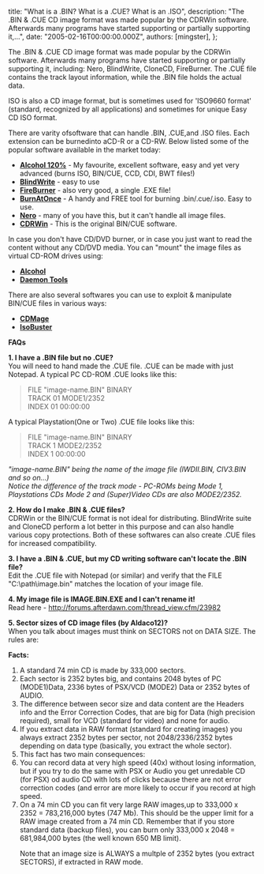 
  title: "What is a .BIN? What is a .CUE? What is an .ISO",
  description: "The .BIN &amp; .CUE CD image format was made popular by the CDRWin software. Afterwards many programs have started supporting or partially supporting it,...",
  date: "2005-02-16T00:00:00.000Z",
  authors: [mingster],
};

<p>The .BIN &amp; .CUE CD image format was made popular by the CDRWin software. Afterwards many programs have started supporting or partially supporting it, including: Nero, BlindWrite, CloneCD, FireBurner. The .CUE file contains the track layout information, while the .BIN file holds the actual data.</p>
<p>ISO is also a CD image format, but is sometimes used for 'ISO9660 format' (standard, recognized by all applications) and sometimes for unique Easy CD ISO format.</p>
<p>There are varity ofsoftware that can handle .BIN, .CUE,and .ISO files. Each extension can be burnedinto aCD-R or a CD-RW. Below listed some of the popular software available in the market today:</p>
<ul>
<li><strong><a href="http://cd-rw.org/software/cdr_software/cdr_tools/alcohol120.cfm"><strong>Alcohol 120%</strong></a></strong> - My favourite, excellent software, easy and yet very advanced (burns ISO, BIN/CUE, CCD, CDI, BWT files!)</li>
<li><strong><a href="http://www.cd-rw.org/software/cdr_software/cdr_applications/blindwrite_suite.cfm"><strong>BlindWrite</strong></a></strong> - easy to use</li>
<li><strong><a href="http://www.cd-rw.org/software/cdr_software/cdr_applications/fireburner.cfm"><strong>FireBurner</strong></a></strong> - also very good, a single .EXE file!</li>
<li><strong><a href="http://www.afterdawn.com/software/cdr_software/cdr_applications/burnatonce.cfm"><strong>BurnAtOnce</strong></a></strong> - A handy and FREE tool for burning .bin/.cue/.iso. Easy to use.</li>
<li><strong><a href="http://www.cd-rw.org/software/cdr_software/cdr_applications/nero.cfm"><strong>Nero</strong></a></strong> - many of you have this, but it can't handle all image files.</li>
<li><strong><a href="http://www.cd-rw.org/software/cdr_software/cdr_applications/cdrwin.cfm"><strong>CDRWin</strong></a></strong> - This is the original BIN/CUE software.</li>
</ul>
<p>In case you don't have CD/DVD burner, or in case you just want to read the content without any CD/DVD media. You can "mount" the image files as virtual CD-ROM drives using:</p>
<ul>
<li><a href="http://cd-rw.org/software/cdr_software/cdr_tools/alcohol120.cfm"><strong>Alcohol</strong></a></li>
<li><a href="http://www.cd-rw.org/software/cdr_software/cdr_tools/daemon_tools.cfm"><strong>Daemon Tools</strong></a></li>
</ul>
<p>There are also several softwares you can use to exploit &amp; manipulate BIN/CUE files in various ways:</p>
<ul>
<li><a href="http://www.geocities.com/cdmage"><strong>CDMage</strong></a></li>
<li><a href="http://www.smart-projects.net/isobuster"><strong>IsoBuster</strong></a></li>
</ul>
<p><b>FAQs</b></p>
<p><strong>1. I have a .BIN file but no .CUE?</strong><br />You will need to hand made the .CUE file. .CUE can be made with just Notepad. A typical PC CD-ROM .CUE looks like this:</p></p>
<blockquote><p>FILE "image-name.BIN" BINARY<br />TRACK 01 MODE1/2352<br />INDEX 01 00:00:00 </p></blockquote>
<p>A typical Playstation(One or Two) .CUE file looks like this:</p></p>
<blockquote><p>FILE "image-name.BIN" BINARY<br />TRACK 1 MODE2/2352<br />INDEX 1 00:00:00</p></blockquote>
<p><em>"image-name.BIN" being the name of the image file (IWDII.BIN, CIV3.BIN and so on...)</em><br /><em>Notice the difference of the track mode - PC-ROMs being Mode 1, Playstations CDs Mode 2 and (Super)Video CDs are also MODE2/2352.</em><br /><strong></strong></p>
<p><strong>2. How do I make .BIN &amp; .CUE files?</strong><br />CDRWin or the BIN/CUE format is not ideal for distributing. BlindWrite suite and CloneCD perform a lot better in this purpose and can also handle various copy protections. Both of these softwares can also create .CUE files for increased compatibility.</p>
<p><strong>3. I have a .BIN &amp; .CUE, but my CD writing software can't locate the .BIN file?</strong><br />Edit the .CUE file with Notepad (or similar) and verify that the FILE "C:\path\image.bin" matches the location of your image file.</p>
<p><strong>4. My image file is IMAGE.BIN.EXE and I can't rename it!</strong><br />Read here - <a href="http://forums.afterdawn.com/thread_view.cfm/23982" target="_blank">http://forums.afterdawn.com/thread_view.cfm/23982</a></p>
<p><strong>5. Sector sizes of CD image files (by Aldaco12)?</strong><br />When you talk about images must think on SECTORS not on DATA SIZE. The rules are:</p>
<p><b>Facts:</b>
<ol>
<li>A standard 74 min CD is made by 333,000 sectors.</li>
<li>Each sector is 2352 bytes big, and contains 2048 bytes of PC (MODE1)Data, 2336 bytes of PSX/VCD (MODE2) Data or 2352 bytes of AUDIO.</li>
<li>The difference between secor size and data content are the Headers info and the Error Correction Codes, that are big for Data (high precision required), small for VCD (standard for video) and none for audio.</li>
<li>If you extract data in RAW format (standard for creating images) you always extract 2352 bytes per sector, not 2048/2336/2352 bytes depending on data type (basically, you extract the whole sector).</li>
<li>This fact has two main consequences:</li>
<li>You can record data at very high speed (40x) without losing information, but if you try to do the same with PSX or Audio you get unredable CD (for PSX) od audio CD with lots of clicks because there are not error correction codes (and error are more likely to occur if you record at high speed.</li>
<li>On a 74 min CD you can fit very large RAW images,up to 333,000 x 2352 = 783,216,000 bytes (747 Mb). This should be the upper limit for a RAW image created from a 74 min CD. Remember that if you store standard data (backup files), you can burn only 333,000 x 2048 = 681,984,000 bytes (the well known 650 MB limit).
<p>Note that an image size is ALWAYS a multple of 2352 bytes (you extract SECTORS), if extracted in RAW mode.</li>
</ol>
